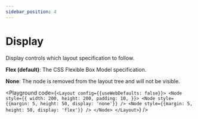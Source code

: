 ```yaml
---
sidebar_position: 4
---
```



# Display

Display controls which layout specification to follow.

**Flex (default)**: The CSS Flexible Box Model specification.

**None**: The node is removed from the layout tree and will not be visible.

<Playground code={`<Layout config={{useWebDefaults: false}}>
  <Node
    style={{
      width: 200,
      height: 200,
      padding: 10,
    }}>
    <Node style={{margin: 5, height: 50, display: 'none'}} />
    <Node style={{margin: 5, height: 50, display: 'flex'}} />
  </Node>
</Layout>`} />
